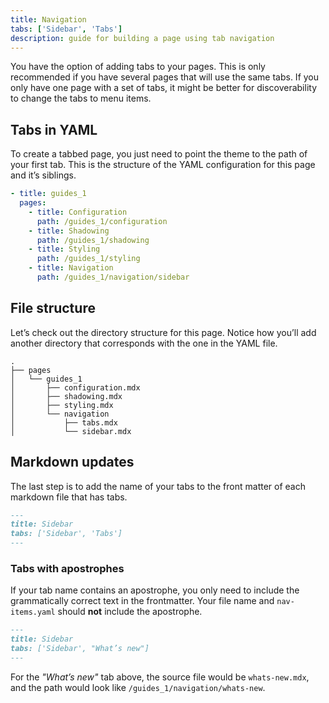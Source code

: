 ```yaml
---
title: Navigation
tabs: ['Sidebar', 'Tabs']
description: guide for building a page using tab navigation
---
```


<PageDescription>

You have the option of adding tabs to your pages. This is only recommended if
you have several pages that will use the same tabs. If you only have one page
with a set of tabs, it might be better for discoverability to change the tabs to
menu items.

</PageDescription>

## Tabs in YAML

To create a tabbed page, you just need to point the theme to the path of your
first tab. This is the structure of the YAML configuration for this page and
it’s siblings.

```yaml
- title: guides_1
  pages:
    - title: Configuration
      path: /guides_1/configuration
    - title: Shadowing
      path: /guides_1/shadowing
    - title: Styling
      path: /guides_1/styling
    - title: Navigation
      path: /guides_1/navigation/sidebar
```

## File structure

Let’s check out the directory structure for this page. Notice how you’ll add
another directory that corresponds with the one in the YAML file.

    .
    ├── pages
    │   └── guides_1
    │       ├── configuration.mdx
    │       ├── shadowing.mdx
    │       ├── styling.mdx
    │       └── navigation
    │           ├── tabs.mdx
    │           └── sidebar.mdx

## Markdown updates

The last step is to add the name of your tabs to the front matter of each
markdown file that has tabs.

```markdown
---
title: Sidebar
tabs: ['Sidebar', 'Tabs']
---
```

### Tabs with apostrophes

If your tab name contains an apostrophe, you only need to include the
grammatically correct text in the frontmatter. Your file name and
`nav-items.yaml` should **not** include the apostrophe.

```markdown
---
title: Sidebar
tabs: ['Sidebar', "What’s new"]
---
```

For the _"What’s new"_ tab above, the source file would be `whats-new.mdx`, and
the path would look like `/guides_1/navigation/whats-new`.
